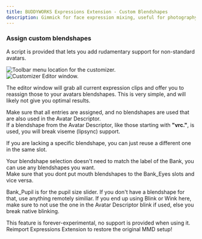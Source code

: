 ```yaml
---
title: BUDDYWORKS Expressions Extension - Custom Blendshapes
description: Gimmick for face expression mixing, useful for photography.
---
```


### Assign custom blendshapes

A script is provided that lets you add rudamentary support for non-standard avatars.

![Toolbar menu location for the customizer.](./img/006.webp)  
![Customizer Editor window.](./img/007.webp)  

The editor window will grab all current expression clips and offer you to reassign those to your avatars blendshapes. This is very simple, and will likely not give you optimal results.  

Make sure that all entries are assigned, and no blendshapes are used that are also used in the Avatar Descriptor.  
If a blendshape from the Avatar Descriptor, like those starting with **"vrc."**, is used, you will break viseme (lipsync) support.

If you are lacking a specific blendshape, you can just reuse a different one in the same slot.

Your blendshape selection doesn't need to match the label of the Bank, you can use any blendshapes you want.  
Make sure that you dont put mouth blendshapes to the Bank_Eyes slots and vice versa.

Bank_Pupil is for the pupil size slider. If you don't have a blendshape for that, use anything remotely similiar. If you end up using Blink or Wink here, make sure to not use the one in the Avatar Descriptor blink if used, else you break native blinking.

<Aside>This feature is forever-experimental, no support is provided when using it. Reimport Expressions Extension to restore the original MMD setup!</Aside>